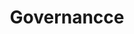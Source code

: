 ---
title: 'Governancce'
description: 'Turn created AI models into autonomous AI agents'
icon: 'gavel'
---